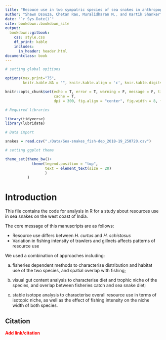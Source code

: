 --- 
title: "Resouce use in two sympatric species of sea snakes in anthropogenically dominated seascape"
author: "Shawn Dsouza, Chetan Rao, Muralidharan M., and Kartik Shanker"
date: "`r Sys.Date()`"
site: bookdown::bookdown_site
output: 
  bookdown::gitbook:
    css: style.css
    df_print: kable
    includes:
      in_header: header.html
documentclass: book
---

```{r setup, include=FALSE, message=FALSE, warning=FALSE}

# setting global opitions

options(max.print="75",
        knitr.kable.NA = "", knitr.kable.align = 'c', knir.kable.digits = '3')

knitr::opts_chunk$set(echo = T, error = T, warning = F, message = F, tidy = T, 
                      cache = T,
                      dpi = 300, fig.align = "center", fig.width = 8, fig.height = 4.5)

# Required libraries

library(tidyverse)
library(lubridate)

# Data import

snakes = read.csv("./Data/Sea-snakes_fish-dep_2018-19_250720.csv")

# setting ggplot theme

theme_set(theme_bw()+
            theme(legend.position = "top",
                  text = element_text(size = 20)
                  )
          )

```

# Introduction

This file contains the code for analysis in R for a study about resources use in sea snakes on the west coast of India. 

The core message of this manuscripts are as follows:

- Resource use differs between _H. curtus_ and _H. schistosus_
- Variation in fishing intensity of trawlers and gillnets affects patterns of resource use

We used a combination of approaches including: 

a. fisheries dependent methods to characterise distribution and habitat use of the two species, and spatial overlap with fishing; 

b. visual gut content analysis to characterise diet and trophic niche of the species, and overlap between fisheries catch and sea snake diet; 

c. stable isotope analysis to characterise overall resource use in terms of isotopic niche, as well as the effect of fishing intensity on the niche width of both species.

## Citation

<span style = "color: red;"> **Add link/citation** </span>

